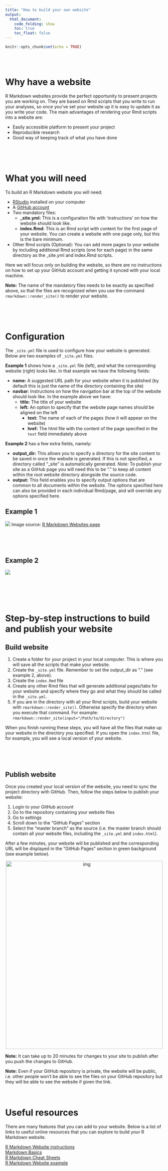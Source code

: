 ```yaml
---
title: "How to build your own website"
output: 
  html_document:
    code_folding: show
    toc: true
    toc_float: false
---
```


```r
knitr::opts_chunk$set(echo = TRUE)
```

<br><br>

# Why have a website
R Markdown websites provide the perfect opportunity to present projects you are working on. They are based on Rmd scripts that you write to run your analyses, so once you’ve set your website up it is easy to update it as you write your code. The main advantages of rendering your Rmd scripts into a website are:

-	Easily accessible platform to present your project
-	Reproducible research
-	Good way of keeping track of what you have done

<br><br><br>

# What you will need
To build an R Markdown website you will need:

  - [RStudio](https://rstudio.com/products/rstudio/download/) installed on your computer
  - A [GitHub account](https://github.com/)
 - Two mandatory files: 
    - **\_site.yml:** This is a configuration file with ‘instructions’ on how the website should look like.
    - **index.Rmd:** This is an Rmd script with content for the first page of your website. You can create a website with one page only, but this is the bare minimum.
  - Other Rmd scripts (Optional): You can add more pages to your website by including additional Rmd scripts (one for each page) in the same directory as the _site.yml and index.Rmd scripts.

Here we will focus only on building the website, so there are no instructions on how to set up your GitHub account and getting it synced with your local machine.

**Note:** The name of the mandatory files needs to be exactly as specified above, so that the files are recognized when you use the command `rmarkdown::render_site()` to render your website.

<br><br><br>

# Configuration {.tabset }
The `_site.yml` file is used to configure how your website is generated. Below are two examples of `_site.yml` files.

 
**Example 1** shows how a `_site.yml` file (left), and what the corresponding website (right) looks like. In that example we have the following fields:

  - **name:** A suggested URL path for your website when it is published (by default this is just the name of the directory containing the site)
  - **navbar**: Instructions on how the navigation bar at the top of the website should look like. In the example above we have:
    - **title:** The title of your website
    - **left:** An option to specify that the website page names should be aligned on the left
        - **text:** The name of each of the pages (how it will appear on the website)
        - **href:** The html file with the content of the page specified in the `text` field immediately above

**Example 2** has a few extra fields, namely:

- **output_dir:** This allows you to specify a directory for the site content to be saved in once the website is generated. If this is not specified, a directory called "_site" is automatically generated. *Note:* To publish your site as a GitHub page you will need this to be "." to keep all content within the root website directory alongside the source code.
- **output:** This field enables you to specify output options that are common to all documents within the website. The options specified here can also be provided in each individual Rmd/page, and will override any options specified here.

## Example 1


![](images/yaml_example1.png)
Image source: [R Markdown Websites page](https://rmarkdown.rstudio.com/lesson-13.html)

  

<br><br><br>

## Example 2

![](images/yaml_example2.png)


<br><br><br><br>

# Step-by-step instructions to build and publish your website {.tabset }
## Build website
1.	Create a folder for your project in your local computer. This is where you will save all the scripts that make your website.
2.	Create the `_site.yml` file. Remember to set the output_dir as "." (see example 2, above).
3. Create the `index.Rmd` file
4.	Create any other Rmd files that will generate additional pages/tabs for your website and specify where they go and what they should be called in the `_site.yml`.
5.	If you are in the directory with all your Rmd scripts, build your website with `rmarkdown::render_site()`. Otherwise specify the directory when you execute that command. For example: `rmarkdown::render_site(input="/Path/to/directory")`

When you finish running these steps, you will have all the files that make up your website in the directory you specified. If you open the `index.html` file, for example, you will see a local version of your website. 

<br><br><br>

## Publish website
Once you created your local version of the website, you need to sync the project directory with GitHub. Then, follow the steps below to publish your website:

1. Login to your GitHub account
2. Go to the repository containing your website files
3. Go to settings
4. Scroll down to the "GitHub Pages" section
5. Select the "master branch" as the source (i.e. the master branch should contain all your website files, including the `_site.yml` and `index.html`).

After a few minutes, your website will be published and the corresponding URL will be displayed in the "GitHub Pages" section in green background (see example below). 

<center>
<img src="/Users/j.revez/Documents/workshops_tutorials/rmd_website/example_website/images/site_URL.png" alt="img" width="500" height="600">
</center>


**Note:** It can take up to 20 minutes for changes to your site to publish after you push the changes to GitHub.

**Note:** Even if your GitHub repository is private, the website will be public, i.e. other people won't be able to see the files on your GitHub repository but they will be able to see the website if given the link.
<br><br><br>

# Useful resources
There are many features that you can add to your website. Below is a list of links to useful online resources that you can explore to build your R Markdown website.

[R Markdown Website instructions](https://bookdown.org/yihui/rmarkdown/rmarkdown-site.html)  
[Markdown Basics](https://rmarkdown.rstudio.com/authoring_basics.html)  
[R Markdown Cheat Sheets](https://rstudio.com/resources/cheatsheets/)  
[R Markdown Website example](https://jules32.github.io/rmarkdown-website-tutorial/index.html)
